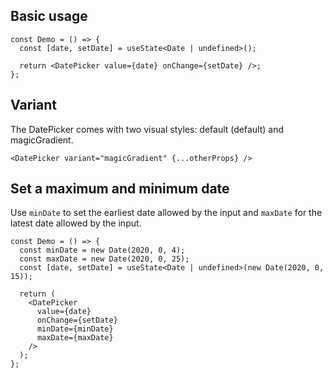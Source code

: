 
## Basic usage

<Preview>
  <Demo value={new Date()} />
</Preview>

```tsx
const Demo = () => {
  const [date, setDate] = useState<Date | undefined>();

  return <DatePicker value={date} onChange={setDate} />;
};
```

## Variant

The DatePicker comes with two visual styles: default (default) and magicGradient.

<Preview>
  <Demo variant="magicGradient" value={new Date()} />
</Preview>

```tsx
<DatePicker variant="magicGradient" {...otherProps} />
```

## Set a maximum and minimum date

Use `minDate` to set the earliest date allowed by the input and `maxDate` for the latest date allowed by the input.

<Preview>
  <Demo
    minDate={new Date(2020, 0, 4)}
    maxDate={new Date(2020, 0, 25)}
    value={new Date(2020, 0, 15)}
  />
</Preview>

```tsx
const Demo = () => {
  const minDate = new Date(2020, 0, 4);
  const maxDate = new Date(2020, 0, 25);
  const [date, setDate] = useState<Date | undefined>(new Date(2020, 0, 15));

  return (
    <DatePicker
      value={date}
      onChange={setDate}
      minDate={minDate}
      maxDate={maxDate}
    />
  );
};
```
